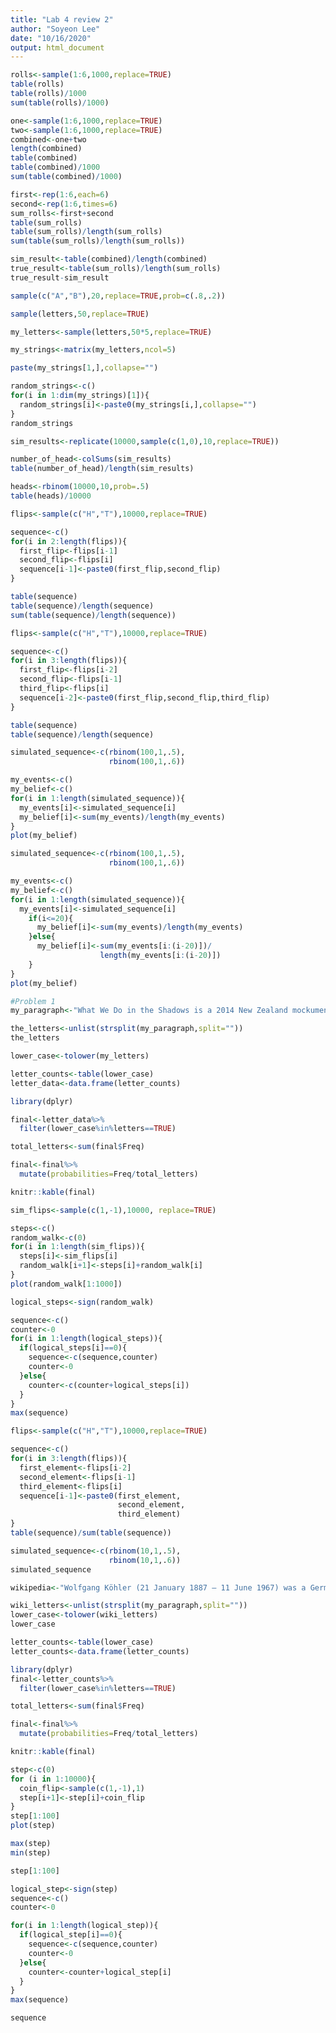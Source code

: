```yaml
---
title: "Lab 4 review 2"
author: "Soyeon Lee"
date: "10/16/2020"
output: html_document
---
```


```r
rolls<-sample(1:6,1000,replace=TRUE)
table(rolls)
table(rolls)/1000
sum(table(rolls)/1000)
```

```r
one<-sample(1:6,1000,replace=TRUE)
two<-sample(1:6,1000,replace=TRUE)
combined<-one+two
length(combined)
table(combined)
table(combined)/1000
sum(table(combined)/1000)
```
```r
first<-rep(1:6,each=6)
second<-rep(1:6,times=6)
sum_rolls<-first+second
table(sum_rolls)
table(sum_rolls)/length(sum_rolls)
sum(table(sum_rolls)/length(sum_rolls))
```
```r
sim_result<-table(combined)/length(combined)
true_result<-table(sum_rolls)/length(sum_rolls)
true_result-sim_result
```
```r
sample(c("A","B"),20,replace=TRUE,prob=c(.8,.2))
```
```r
sample(letters,50,replace=TRUE)
```
```r
my_letters<-sample(letters,50*5,replace=TRUE)

my_strings<-matrix(my_letters,ncol=5)

paste(my_strings[1,],collapse="")

random_strings<-c()
for(i in 1:dim(my_strings)[1]){
  random_strings[i]<-paste0(my_strings[i,],collapse="")
}
random_strings
```
```r
sim_results<-replicate(10000,sample(c(1,0),10,replace=TRUE))

number_of_head<-colSums(sim_results)
table(number_of_head)/length(sim_results)

heads<-rbinom(10000,10,prob=.5)
table(heads)/10000

```
```r
flips<-sample(c("H","T"),10000,replace=TRUE)

sequence<-c()
for(i in 2:length(flips)){
  first_flip<-flips[i-1]
  second_flip<-flips[i]
  sequence[i-1]<-paste0(first_flip,second_flip)
}

table(sequence)
table(sequence)/length(sequence)
sum(table(sequence)/length(sequence))
```
```r
flips<-sample(c("H","T"),10000,replace=TRUE)

sequence<-c()
for(i in 3:length(flips)){
  first_flip<-flips[i-2]
  second_flip<-flips[i-1]
  third_flip<-flips[i]
  sequence[i-2]<-paste0(first_flip,second_flip,third_flip)
}

table(sequence)
table(sequence)/length(sequence)

```
```r
simulated_sequence<-c(rbinom(100,1,.5),
                      rbinom(100,1,.6))

my_events<-c()
my_belief<-c()
for(i in 1:length(simulated_sequence)){
  my_events[i]<-simulated_sequence[i]
  my_belief[i]<-sum(my_events)/length(my_events)
}
plot(my_belief)  
```
```r
simulated_sequence<-c(rbinom(100,1,.5),
                      rbinom(100,1,.6))

my_events<-c()
my_belief<-c()
for(i in 1:length(simulated_sequence)){
  my_events[i]<-simulated_sequence[i]
    if(i<=20){
      my_belief[i]<-sum(my_events)/length(my_events)
    }else{
      my_belief[i]<-sum(my_events[i:(i-20)])/
                    length(my_events[i:(i-20)])
    }
}
plot(my_belief)
```
```r
#Problem 1
my_paragraph<-"What We Do in the Shadows is a 2014 New Zealand mockumentary[4] horror comedy film written and directed by Jemaine Clement and Taika Waititi and the first installment in the What We Do in the Shadows franchise. The film also stars Clement and Waititi, along with Jonathan Brugh, Ben Fransham, Cori Gonzalez-Macuer, Stu Rutherford, and Jackie van Beek. The film's plot concerns several vampires who live together in a flat in Wellington."

the_letters<-unlist(strsplit(my_paragraph,split=""))
the_letters
```
```r
lower_case<-tolower(my_letters)

letter_counts<-table(lower_case)
letter_data<-data.frame(letter_counts)

library(dplyr)

final<-letter_data%>%
  filter(lower_case%in%letters==TRUE)

total_letters<-sum(final$Freq)

final<-final%>%
  mutate(probabilities=Freq/total_letters)

knitr::kable(final)
```
```r
sim_flips<-sample(c(1,-1),10000, replace=TRUE)

steps<-c()
random_walk<-c(0)
for(i in 1:length(sim_flips)){
  steps[i]<-sim_flips[i]
  random_walk[i+1]<-steps[i]+random_walk[i]
}
plot(random_walk[1:1000])
```
```r
logical_steps<-sign(random_walk)

sequence<-c()
counter<-0
for(i in 1:length(logical_steps)){
  if(logical_steps[i]==0){
    sequence<-c(sequence,counter)
    counter<-0
  }else{
    counter<-c(counter+logical_steps[i])
  }
}
max(sequence)
```
```r
flips<-sample(c("H","T"),10000,replace=TRUE)

sequence<-c()
for(i in 3:length(flips)){
  first_element<-flips[i-2]
  second_element<-flips[i-1]
  third_element<-flips[i]
  sequence[i-1]<-paste0(first_element,
                        second_element,
                        third_element)
}
table(sequence)/sum(table(sequence))
```

```r
simulated_sequence<-c(rbinom(10,1,.5),
                      rbinom(10,1,.6))
simulated_sequence
```
```r

wikipedia<-"Wolfgang Köhler (21 January 1887 – 11 June 1967) was a German psychologist and phenomenologist who, like Max Wertheimer and Kurt Koffka, contributed to the creation of Gestalt psychology."

wiki_letters<-unlist(strsplit(my_paragraph,split=""))
lower_case<-tolower(wiki_letters)
lower_case

letter_counts<-table(lower_case)
letter_counts<-data.frame(letter_counts)

library(dplyr)
final<-letter_counts%>%
  filter(lower_case%in%letters==TRUE)

total_letters<-sum(final$Freq)

final<-final%>%
  mutate(probabilities=Freq/total_letters)

knitr::kable(final)
```

```r
step<-c(0)
for (i in 1:10000){
  coin_flip<-sample(c(1,-1),1)
  step[i+1]<-step[i]+coin_flip
}
step[1:100]
plot(step)
```
```r
max(step)
min(step)
```

```r
step[1:100]
```
```r
logical_step<-sign(step)
sequence<-c()
counter<-0

for(i in 1:length(logical_step)){
  if(logical_step[i]==0){
    sequence<-c(sequence,counter)
    counter<-0
  }else{
    counter<-counter+logical_step[i]
  }
}
max(sequence)
```
```r
sequence
```

